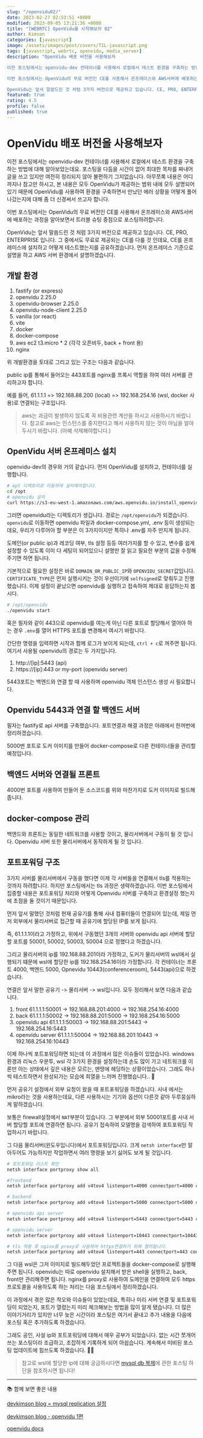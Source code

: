 ```yaml
---
slug: "/openvidu02/"
date: 2023-02-27 02:53:51 +0000
modified: 2023-09-05 13:21:36 +0000
title: "[WEBRTC] OpenVidu를 시작해보자 02"
author: Kimson
categories: [javascript]
image: /assets/images/post/covers/TIL-javascript.png
tags: [javascript, webrtc, openvidu, media_server]
description: "OpenVidu 배포 버전을 사용해보자

이전 포스팅에서는 openvidu-dev 컨테이너를 사용해서 로컬에서 테스트 환경을 구축하는 방법에 대해 알아보았는데요. 포스팅을 다듬을 시간이 없어 최대한 목차를 짜내어 글을 쓰고 있지만 여전히 정리되지 않아 불편하기 그지없습니다. 아무쪼록 내용은 어디까지나 참고만 하시고, 본 내용은 모두 OpenVidu가 제공하는 범위 내에 모두 설명되어 있기 때문에 OpenVidu를 사용하여 환경을 구축하면서 만났던 에러 상황을 어떻게 풀어나갔는지에 대해 좀 더 신경써서 쓰고자 합니다.

이번 포스팅에서는 OpenVidu의 무료 버전인 CE를 사용해서 온프레미스와 AWS서버에 배포하는 과정을 알아보면서 트러블 슈팅 중점으로 포스팅하려합니다.

OpenVidu는 앞서 말씀드린 것 처럼 3가지 버전으로 제공하고 있습니다. CE, PRO, ENTERPRISE 입니다. 그 중에서도 무료로 제공되는 CE를 다룰 것 인데요, CE를 온프레미스에 설치하고 어떻게 테스트했는지를 공유하겠습니다. 먼저 온프레미스 기준으로 설명을 하고 AWS 서버 환경에서 설명하겠습니다."
featured: true
rating: 4.5
profile: false
published: true
---
```


# OpenVidu 배포 버전을 사용해보자

이전 포스팅에서는 openvidu-dev 컨테이너를 사용해서 로컬에서 테스트 환경을 구축하는 방법에 대해 알아보았는데요. 포스팅을 다듬을 시간이 없어 최대한 목차를 짜내어 글을 쓰고 있지만 여전히 정리되지 않아 불편하기 그지없습니다. 아무쪼록 내용은 어디까지나 참고만 하시고, 본 내용은 모두 OpenVidu가 제공하는 범위 내에 모두 설명되어 있기 때문에 OpenVidu를 사용하여 환경을 구축하면서 만났던 에러 상황을 어떻게 풀어나갔는지에 대해 좀 더 신경써서 쓰고자 합니다.

이번 포스팅에서는 OpenVidu의 무료 버전인 CE를 사용해서 온프레미스와 AWS서버에 배포하는 과정을 알아보면서 트러블 슈팅 중점으로 포스팅하려합니다.

OpenVidu는 앞서 말씀드린 것 처럼 3가지 버전으로 제공하고 있습니다. CE, PRO, ENTERPRISE 입니다. 그 중에서도 무료로 제공되는 CE를 다룰 것 인데요, CE를 온프레미스에 설치하고 어떻게 테스트했는지를 공유하겠습니다. 먼저 온프레미스 기준으로 설명을 하고 AWS 서버 환경에서 설명하겠습니다.

## 개발 환경

1. fastify (or express)
2. openvidu 2.25.0
3. openvidu-browser 2.25.0
4. openvidu-node-client 2.25.0
5. vanilla (or react)
6. vite
7. docker
8. docker-compose
9. aws ec2 t3.micro \* 2 (각각 오픈비두, back + front 용)
10. nginx

위 개발환경을 토대로 그리고 있는 구조는 다음과 같습니다.

public ip를 통해서 들어오는 443포트를 nginx를 프록시 역할을 하여 여러 서버를 관리하고자 합니다.

예를 들어, 61.1.1.1 => 192.168.88.200 (local) => 192.168.254.16 (wsl, docker 사용)로 연결되는 구조입니다.

> aws는 과금이 발생하지 않도록 꼭 비용관련 계산을 하시고 사용하시기 바랍니다. 참고로 aws는 인스턴스를 중지한다고 해서 사용하지 않는 것이 아님을 알아두시기 바랍니다. (아예 삭제해야합니다.)

## OpenVidu 서버 온프레미스 설치

openvidu-dev의 경우와 거의 같습니다. 먼저 OpenVidu를 설치하고, 컨테이너를 실행합니다.

```bash
# opt 디렉토리로 이동하여 설치해야합니다.
cd /opt
# openvidu 설치
curl https://s3-eu-west-1.amazonaws.com/aws.openvidu.io/install_openvidu_latest.sh | bash
```

그러면 openvidu라는 디렉토리가 생깁니다. 경로는 `/opt/openvidu`가 되겠습니다. `openvidu`로 이동하면 openvidu 파일과 docker-compose.yml, .env 등이 생성되는데요, 우리가 다루어야 할 부분은 이 3가지이지만 특히나 .env를 자주 만지게 됩니다.

도메인(or public ip)과 레코딩 여부, tls 설정 등등 여러가지를 할 수 있고, 변수를 쉽게 설정할 수 있도록 이미 다 세팅이 되어있으니 설명만 잘 읽고 필요한 부분의 값을 수정해주기면 하면 됩니다.

기본적으로 필요한 설정은 바로 `DOMAIN_OR_PUBLIC_IP`와 `OPENVIDU_SECRET`값입니다. `CERTIFICATE_TYPE`은 먼저 실행시키는 것이 우선이기에 `selfsigned`로 맞춰두고 진행했습니다.
이제 설정이 끝났으면 openvidu를 실행하고 접속하여 제대로 응답하는지 봅시다.

```bash
# /opt/openvidu
./openvidu start
```

혹은 필자와 같이 443으로 openvidu를 여는게 아닌 다른 포트로 할당해서 열어야 하는 경우 `.env`를 열어 HTTPS 포트를 변경해서 여시기 바랍니다.

간단한 명령을 입력하면 시작과 함께 로그가 보이게 되는데, `ctrl + c`로 꺼주면 됩니다. 여기서 사용될 openvidu의 경로는 두 가지입니다.

1. http://[ip]:5443 (api)
2. https://[ip]:443 or my-port (openvidu server)

5443포트는 백엔드와 연결 할 때 사용하며 openvidu 객체 인스턴스 생성 시 필요합니다.

## Openvidu 5443과 연결 할 백엔드 서버

필자는 fastify로 api 서버를 구축했습니다. 포트연결과 해결 과정은 아래에서 한꺼번에 정리하겠습니다.

5000번 포트로 도커 이미지를 만들어 docker-compose로 다른 컨테이너들을 관리할 예정입니다.

## 백엔드 서버와 연결될 프론트

4000번 포트를 사용하여 만들어 둔 소스코드를 위와 마찬가지로 도커 이미지로 빌드해줍니다.

## docker-compose 관리

백엔드와 프론트는 동일한 네트워크를 사용할 것이고, 물리서버에서 구동이 될 것 입니다. Openvidu 서버 또한 물리서버에서 동작하게 될 것 입니다.

## 포트포워딩 구조

3가지 서버를 물리서버에서 구동을 했다면 이제 각 서버들을 연결해서 tls를 적용하는 것까지 하려합니다. 하지만 포스팅에서는 tls 과정은 생략하겠습니다. 이번 포스팅에서 집중할 내용은 포트포워딩 처리와 어떻게 Openvidu 서버를 구축하고 환경설정 했는지에 초점을 둘 것이기 때문입니다.

먼저 앞서 말했던 것처럼 현재 공유기를 통해 사내 컴퓨터들이 연결되어 있는데, 제일 먼저 외부에서 물리서버로 접근할 때 공유기에 할당된 IP를 보게 됩니다.

즉, 61.1.1.1이라고 가정하고, 위에서 구동했던 3개의 서버와 openvidu api 서버에 할당할 포트를 50001, 50002, 50003, 50004 으로 정했다고 하겠습니다.

그리고 물리서버의 ip를 192.168.88.201이라 가정하고, 도커가 물리서버의 wsl에서 실행되기 떄문에 wsl에 할당한 ip를 192.168.254.16이라 가정합니다. 각 컨테이너는 프론트 4000, 백엔드 5000, Opnevidu 10443(conferenceroom), 5443(api)으로 하겠습니다.

연결은 앞서 말한 공유기 -> 물리서버 -> wsl입니다. 모두 정리해서 보면 다음과 같습니다.

1. front 61.1.1.1:50001 -> 192.168.88.201:4000 -> 192.168.254.16:4000
2. back 61.1.1.1:50002 -> 192.168.88.201:5000 -> 192.168.254.16:5000
3. openvidu api 61.1.1.1:50003 -> 192.168.88.201:5443 -> 192.168.254.16:5443
4. openvidu server 61.1.1.1:50004 -> 192.168.88.201:10443 -> 192.168.254.16:10443

이제 하나씩 포트포워딩하면 되는데 이 과정에서 많은 이슈들이 있었습니다. windows환경과 리눅스 우분투, wsl 각 3가지 환경을 설정하는데 손도 많이 가고 네트워크를 이론만 아는 상태에서 깊은 내용은 모르는, 맨땅에 헤딩하는 상황이었습니다. 그래도 하나씩 테스트하면서 완성되가는 모습에 희열을 느끼며 진행했습니다.. 🥲

먼저 공유기 설정에서 외부 요청이 왔을 때 포트포워딩을 하겠습니다. 사내 에서는 mikro라는 것을 사용하는데요, 다른 사용하시는 기기와 옵션이 다른것 같아 두루뭉실하게 말하겠습니다.

보통은 firewall설정에서 `NAT`부분이 있습니다. 그 부분에서 외부 50001포트를 사내 서버 할당할 포트에 연결하면 됩니다. 공유기 접속하여 모델명을 검색하여 포트포워딩 작업하시기 바랍니다.

그 다음 물리서버(윈도우입니다)에서 포트포워딩입니다. 크게 `netsh interface`만 알아두어도 가능하지만 작업하면서 여러 명령을 보기 싫어도 보게 될 것입니다.

```bash
# 포트포워딩 리스트 확인
netsh interface portproxy show all

#frontend
netsh interface portproxy add v4tov4 listenport=4000 connectport=4000 connectaddress=192.168.254.16

# backend
netsh interface portproxy add v4tov4 listenport=5000 connectport=5000 connectaddress=192.168.254.16

# openvidu api server
netsh interface portproxy add v4tov4 listenport=5443 connectport=5443 connectaddress=192.168.254.16

# openvidu server
netsh interface portproxy add v4tov4 listenport=10443 connectport=10443 connectaddress=192.168.254.16

# tls 적용 후 nginx를 proxy로 사용하여 https연결하기 위해 열어둡니다.
netsh interface portproxy add v4tov4 listenport=443 connectport=443 connectaddress=192.168.254.16
```

그 다음 wsl은 그저 이미지로 빌드해두었던 프로젝트들을 docker-compose로 실행해주면 됩니다. openvidu는 따로 openvidu 설치해서 받은 shell을 실행하고, back, front만 관리해주면 됩니다. nginx를 proxy로 사용하여 도메인을 연결하여 모두 https 프로토콜을 사용하도록 하는 처리는 다음 포스팅에서 정리하겠습니다.

이 과정에서 겪은 많은 착오와 이슈들이 있었는데요, 특히나 미리 서버 연결 및 포트포워딩이 되었는지, 포트가 열렸는지 미리 체크해보는 방법을 많이 알게 됐습니다. 더 많은 이야기거리가 있지만 너무 늦은 시간이라 포스팅은 여기서 끝내고 추가 내용을 다음에 포스팅 혹은 추가하도록 하겠습니다.

그래도 공인, 사설 ip와 포트포워딩에 대해서 매우 공부가 되었습니다. 없는 시간 쪼개어 쓰는 포스팅이라 조급하고, 조잡하게 기록하게 되어 아쉽습니다. 계속해서 미비된 포스팅 업데이트에 힘쓰도록 하겠습니다. 🙇‍♂️

> 참고로 wsl에 할당한 ip에 대해 궁금하시다면 [mysql db 복제](https://kkn1125.github.io/replication01/)에 관한 포스팅 하단을 참조하시면 됩니다!

---

📚 함께 보면 좋은 내용

[devkimson blog = mysql replication 설정](https://kkn1125.github.io/replication01/)

[devkimson blog - openvidu 1편](https://kkn1125.github.io/opdnvidu01/)

[openvidu docs](https://docs.openvidu.io/en/stable/)

